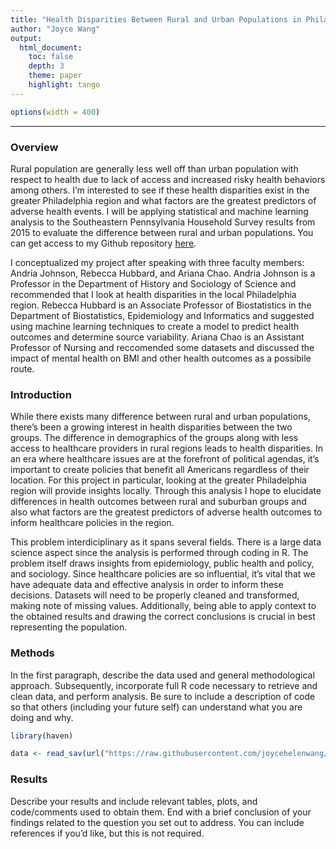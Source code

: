 ```yaml
---
title: "Health Disparities Between Rural and Urban Populations in Philadelphia Region"
author: "Joyce Wang"
output: 
  html_document:
    toc: false 
    depth: 3 
    theme: paper 
    highlight: tango
---
```

```r
options(width = 400)
```  
***
### Overview
Rural population are generally less well off than urban population with respect to health due to lack of access and increased risky health behaviors among others. I'm interested to see if these health disparities exist in the greater Philadelphia region and what factors are the greatest predictors of adverse health events. I will be applying statistical and machine learning analysis to the Southeastern Pennsylvania Household Survey results from 2015 to evaluate the difference between rural and urban populations. You can get access to my Github repository [here](https://github.com/joycehelenwang/BMIN503_Final_Project).

I conceptualized my project after speaking with three faculty members: Andria Johnson, Rebecca Hubbard, and Ariana Chao. Andria Johnson is a Professor in the Department of History and Sociology of Science and recommended that I look at health disparities in the local Philadelphia region. Rebecca Hubbard is an Associate Professor of Biostatistics in the Department of Biostatistics, Epidemiology and Informatics and suggested using machine learning techniques to create a model to predict health outcomes and determine source variability. Ariana Chao is an Assistant Professor of Nursing and reccomended some datasets and discussed the impact of mental health on BMI and other health outcomes as a possibile route.

### Introduction 
While there exists many difference between rural and urban populations, there's been a growing interest in health disparities between the two groups. The difference in demographics of the groups along with less access to healthcare providers in rural regions leads to health disparities. In an era where healthcare issues are at the forefront of political agendas, it's important to create policies that benefit all Americans regardless of their location. For this project in particular, looking at the greater Philadelphia region will provide insights locally. Through this analysis I hope to elucidate differences in health outcomes between rural and suburban groups and also what factors are the greatest predictors of adverse health outcomes to inform healthcare policies in the region.

This problem interdiciplinary as it spans several fields. There is a large data science aspect since the analysis is performed through coding in R. The problem itself draws insights from epidemiology, public health and policy, and sociology. Since healthcare policies are so influential, it's vital that we have adequate data and effective analysis in order to inform these decisions. Datasets will need to be properly cleaned and transformed, making note of missing values. Additionally, being able to apply context to the obtained results and drawing the correct conclusions is crucial in best representing the population.


### Methods
In the first paragraph, describe the data used and general methodological approach. Subsequently, incorporate full R code necessary to retrieve and clean data, and perform analysis. Be sure to include a description of code so that others (including your future self) can understand what you are doing and why. 

``` r
library(haven)

data <- read_sav(url("https://raw.githubusercontent.com/joycehelenwang/BMIN503_Final_Project/master/HS15COM1b.sav"))


```


### Results
Describe your results and include relevant tables, plots, and code/comments used to obtain them. End with a brief conclusion of your findings related to the question you set out to address. You can include references if you'd like, but this is not required.

